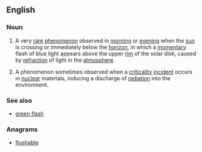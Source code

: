 ==English==
{{wikipedia|Green_flash#Blue_flashes|blue flash (meteorology)}}
{{wikipedia|Criticality_accident#Blue_glow|blue flash (nuclear criticality)}}

===Noun===
{{en-noun|head=[[blue]] [[flash]]|es}}

# {{context|meteorology|astronomy}} A very [[rare]] [[phenomenon]] observed in [[morning]] or [[evening]] when the [[sun]] is crossing or immediately below the [[horizon]], in which a [[momentary]] flash of blue light appears above the upper [[rim]] of the solar disk, caused by [[refraction]] of light in the [[atmosphere]].
# {{context|nuclear physics}} A phenomenon sometimes observed when a [[criticality]] [[incident]] occurs in [[nuclear]] materials, inducing a discharge of [[radiation]] into the environment.

===See also===
* [[green flash]]

===Anagrams===
* [[flushable#English|flushable]]